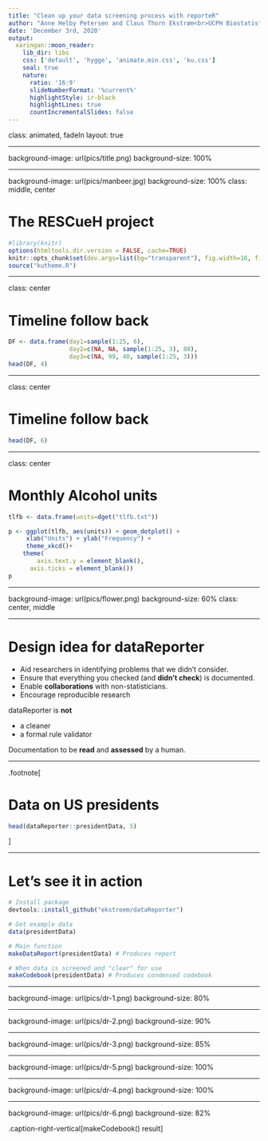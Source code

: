 ```yaml
---
title: "Clean up your data screening process with reporteR"
author: "Anne Helby Petersen and Claus Thorn Ekstrøm<br>UCPH Biostatistics"
date: 'December 3rd, 2020'
output:
  xaringan::moon_reader:
    lib_dir: libs
    css: ['default', 'hygge', 'animate.min.css', 'ku.css']
    seal: true
    nature:
      ratio: '16:9'
      slideNumberFormat: '%current%' 
      highlightStyle: ir-black
      highlightLines: true
      countIncrementalSlides: false
---
```


class: animated, fadeIn
layout: true

---


background-image: url(pics/title.png)
background-size: 100%


---


background-image: url(pics/manbeer.jpg)
background-size: 100%
class: middle, center

# The RESCueH project

```r
#library(knitr)
options(htmltools.dir.version = FALSE, cache=TRUE)
knitr::opts_chunk$set(dev.args=list(bg="transparent"), fig.width=16, fig.height=7)
source("kutheme.R")
```


---

class: center

# Timeline follow back

```r
DF <- data.frame(day1=sample(1:25, 6),
                 day2=c(NA, NA, sample(1:25, 3), 88),
                 day3=c(NA, 99, 40, sample(1:25, 3)))
head(DF, 4)
```

---

class: center

# Timeline follow back

```r
head(DF, 6)
```

---

class: center

# Monthly Alcohol units





```r

tlfb <- data.frame(units=dget("tlfb.txt"))

p <- ggplot(tlfb, aes(units)) + geom_dotplot() +
     xlab("Units") + ylab("Frequency") + 
     theme_xkcd()+
    theme(
        axis.text.y = element_blank(),
      axis.ticks = element_blank()) 
p
```


---


background-image: url(pics/flower.png)
background-size: 60%
class: center, middle


---

# Design idea for dataReporter


*   Aid researchers in identifying problems that we didn't consider.
*   Ensure that everything you checked (and **didn't check**) is documented.
*   Enable **collaborations** with non-statisticians.
*   Encourage reproducible research


dataReporter is **not** 

*   a cleaner
*   a formal rule validator

Documentation to be **read** and **assessed** by a human.

---

.footnote[

# Data on US presidents


```r
head(dataReporter::presidentData, 5)
```

]


---

# Let's see it in action

```r
# Install package
devtools::install_github("ekstroem/dataReporter") 

# Get example data
data(presidentData)

# Main function
makeDataReport(presidentData) # Produces report

# When data is screened and "clear" for use
makeCodebook(presidentData) # Produces condensed codebook
```

---

background-image: url(pics/dr-1.png)
background-size: 80%

---

background-image: url(pics/dr-2.png)
background-size: 90%

---

background-image: url(pics/dr-3.png)
background-size: 85%

---

background-image: url(pics/dr-5.png)
background-size: 100%

---

background-image: url(pics/dr-4.png)
background-size: 100%

---

background-image: url(pics/dr-6.png)
background-size: 82%



.caption-right-vertical[makeCodebook() result]
